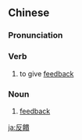 {{also|反馈}}
==Chinese==
{{zh-forms|s=反馈}}

===Pronunciation===
{{zh-pron
|m=fǎnkuì
|c=faan2 gwai6
|cat=v,n
}}

===Verb===
{{zh-verb}}

# to give [[feedback]]

===Noun===
{{zh-noun}}

# [[feedback]]

{{zh-cat|Advanced}}

[[ja:反饋]]